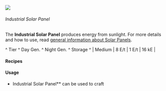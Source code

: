 ![](/mods/techreborn/industrial_solar_panel.png)

###### Industrial Solar Panel


The **Industrial Solar Panel** produces energy from sunlight. For
more details and how to use, read [general information about Solar
Panels](energy:generators:solar_panels "wikilink").

\^ Tier \^ Day Gen. \^ Night Gen. \^ Storage \^ \| Medium \| 8 E/t \| 1
E/t \| 16 kE \|

#### Recipes

<Recipe recipe=" input techreborn:diamond_dust minecraft:glass
techreborn:diamond_dust input minecraft:glass techreborn:diamond_dust
minecraft:glass input techreborn:advanced_circuit
techreborn:advanced_solar_panel techreborn:advanced_circuit output
techreborn:industrial_solar_panel "/>
<Recipe recipe=" input techreborn:diamond_dust minecraft:glass
techreborn:diamond_dust input minecraft:glass techreborn:diamond_dust
minecraft:glass input techreborn:advanced_circuit
techreborn:basic_machine_frame techreborn:advanced_circuit output
techreborn:industrial_solar_panel "/>

#### Usage

- Industrial Solar Panel** can be used to craft
        <Mcitem id="techreborn:ultimate_solar_panel"/>

